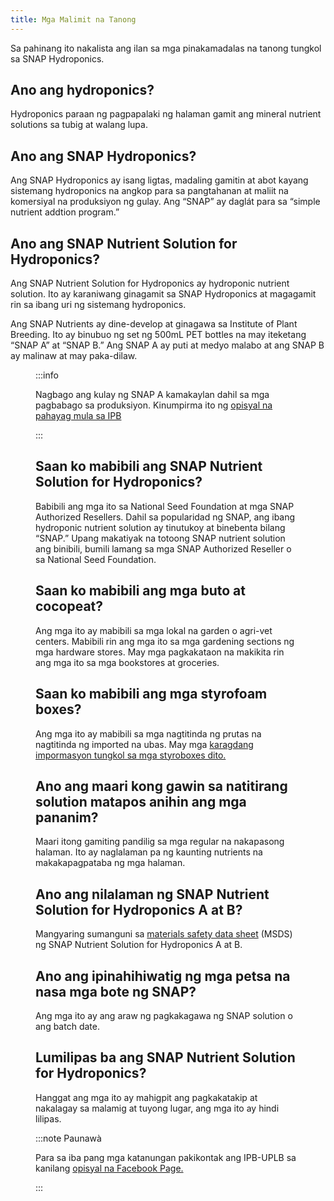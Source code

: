 ```yaml
---
title: Mga Malimit na Tanong
---
```



<Lead>

Sa pahinang ito nakalista ang ilan sa mga pinakamadalas na tanong tungkol sa
SNAP Hydroponics.

</Lead>

## Ano ang hydroponics?
Hydroponics paraan ng pagpapalaki ng halaman gamit ang mineral nutrient solutions
sa tubig at walang lupa.

## Ano ang SNAP Hydroponics?
Ang SNAP Hydroponics ay isang ligtas, madaling gamitin at abot kayang sistemang
hydroponics na angkop para sa pangtahanan at maliit na komersiyal na produksiyon
ng gulay. Ang “SNAP” ay daglát para sa “simple nutrient addtion program.”

## Ano ang SNAP Nutrient Solution for Hydroponics?
Ang SNAP Nutrient Solution for Hydroponics ay hydroponic nutrient solution.
Ito ay karaniwang ginagamit sa SNAP Hydroponics at magagamit rin sa ibang uri 
ng sistemang hydroponics.

Ang SNAP Nutrients ay dine-develop at ginagawa sa Institute of Plant Breeding.
Ito ay binubuo ng set ng 500mL PET bottles na may iteketang “SNAP A” at “SNAP B.”
Ang SNAP A ay puti at medyo malabo at ang SNAP B ay malinaw at may paka-dilaw.

<Figure
  caption="Ang SNAP A ay puti at malabo at ang SNAP B ay malinaw at may
    pagkadilaw."
  alt="Pares ng 500mL PET bottles na naglalaman ng SNAP at SNAP B."
  src="snap-a-and-b.jpg"
/>

:::info

Nagbago ang kulay ng SNAP A kamakaylan dahil sa mga pagbabago sa produksiyon.
Kinumpirma ito ng
[opisyal na pahayag mula sa IPB](https://snaphydroponics.info/fil/2021/04/09/snap-hydroponics-nagbagong-kulay/)

:::

## Saan ko mabibili ang SNAP Nutrient Solution for Hydroponics?
Babibili ang mga ito sa National Seed Foundation at mga SNAP Authorized Resellers.
Dahil sa popularidad ng SNAP, ang ibang hydroponic nutrient solution ay tinutukoy
at binebenta bilang “SNAP.” Upang makatiyak na totoong SNAP nutrient solution ang
binibili, bumili lamang sa mga SNAP Authorized Reseller o sa National Seed
Foundation.

## Saan ko mabibili ang mga buto at cocopeat?
Ang mga ito ay mabibili sa mga lokal na garden o agri-vet centers. Mabibili rin
ang mga ito sa mga gardening sections ng mga hardware stores. May mga pagkakataon
na makikita rin ang mga ito sa mga bookstores at groceries.

## Saan ko mabibili ang mga styrofoam boxes?
Ang mga ito ay mabibili sa mga nagtitinda ng prutas na nagtitinda ng imported
na ubas. May mga
[karagdang impormasyon tungkol sa mga styroboxes dito.](/fil/docs/guides/styrobox)

## Ano ang maari kong gawin sa natitirang solution matapos anihin ang mga pananim?
Maari itong gamiting pandilig sa mga regular na nakapasong halaman. Ito ay
naglalaman pa ng kaunting nutrients na makakapagpataba ng mga halaman.

## Ano ang nilalaman ng SNAP Nutrient Solution for Hydroponics A at B?
Mangyaring sumanguni sa [materials safety data sheet](https://snaphydroponics.info/wp-content/uploads/2018/09/snap-hydroponics-materials-safety-data-sheet.pdf)
(MSDS) ng SNAP Nutrient Solution for Hydroponics A at B.

## Ano ang ipinahihiwatig ng mga petsa na nasa mga bote ng SNAP?
Ang mga ito ay ang araw ng pagkakagawa ng SNAP solution o ang batch date.

## Lumilipas ba ang SNAP Nutrient Solution for Hydroponics?
Hanggat ang mga ito ay mahigpit ang pagkakatakip at nakalagay sa malamig at
tuyong lugar, ang mga ito ay hindi lilipas.

:::note Paunawà

Para sa iba pang mga katanungan pakikontak ang IPB-UPLB sa kanilang
[opisyal na Facebook Page.](https://www.facebook.com/uplbipbsnap)

:::